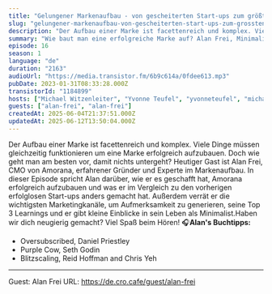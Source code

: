 ```yaml
---
title: "Gelungener Markenaufbau - von gescheiterten Start-ups zum größten online Sexshop der Schweiz"
slug: "gelungener-markenaufbau-von-gescheiterten-start-ups-zum-grossten-online-sexshop-der-schweiz"
description: "Der Aufbau einer Marke ist facettenreich und komplex. Viele Dinge müssen gleichzeitig funktionieren um eine Marke erfolgreich aufzubauen. Doch wie geht man am besten vor, damit nichts untergeht? Heutiger Gast ist <a href=\"https://www.linkedin.com/in/alanfrei/\">Alan Frei</a>, CMO von Amorana, erfahrener Gründer und Experte im Markenaufbau. In dieser Episode spricht Alan darüber, wie er es geschafft hat, Amorana erfolgreich aufzubauen und was er im Vergleich zu den vorherigen erfolglosen Start-ups anders gemacht hat. Außerdem verrät er die wichtigsten Marketingkanäle, um Aufmerksamkeit zu generieren, seine Top 3 Learnings und er gibt kleine Einblicke in sein Leben als Minimalist.Haben wir dich neugierig gemacht? Viel Spaß beim Hören! 🎧<strong>Alan's Buchtipps:</strong><ul><li>Oversubscribed, Daniel Priestley</li><li>Purple Cow, Seth Godin</li><li>Blitzscaling, Reid Hoffman and Chris Yeh</li></ul><strong></strong>\n\n\n\n\nGuest: Alan Frei\nURL: https://de.cro.cafe/guest/alan-frei\n"
summary: "Wie baut man eine erfolgreiche Marke auf? Alan Frei, Minimalist, Gründer und Vagabond verrät sein Erfolgsrezept und wie er es endlich geschafft hat, Amorana als erfolgreiches Business aufzubauen. "
episode: 16
season: 1
language: "de"
duration: "2163"
audioUrl: "https://media.transistor.fm/6b9c614a/0fdee613.mp3"
pubDate: 2023-01-31T08:33:28.000Z
transistorId: "1184899"
hosts: ["Michael Witzenleiter", "Yvonne Teufel", "yvonneteufel", "michaelwitzenleiter"]
guests: ["alan-frei", "alan-frei"]
createdAt: 2025-06-04T21:37:51.000Z
updatedAt: 2025-06-12T13:50:04.000Z
---
```


Der Aufbau einer Marke ist facettenreich und komplex. Viele Dinge müssen gleichzeitig funktionieren um eine Marke erfolgreich aufzubauen. Doch wie geht man am besten vor, damit nichts untergeht? Heutiger Gast ist Alan Frei, CMO von Amorana, erfahrener Gründer und Experte im Markenaufbau. In dieser Episode spricht Alan darüber, wie er es geschafft hat, Amorana erfolgreich aufzubauen und was er im Vergleich zu den vorherigen erfolglosen Start-ups anders gemacht hat. Außerdem verrät er die wichtigsten Marketingkanäle, um Aufmerksamkeit zu generieren, seine Top 3 Learnings und er gibt kleine Einblicke in sein Leben als Minimalist.Haben wir dich neugierig gemacht? Viel Spaß beim Hören! 🎧**Alan's Buchtipps:**
- Oversubscribed, Daniel Priestley
- Purple Cow, Seth Godin
- Blitzscaling, Reid Hoffman and Chris Yeh

****

Guest: Alan Frei
URL: https://de.cro.cafe/guest/alan-frei
